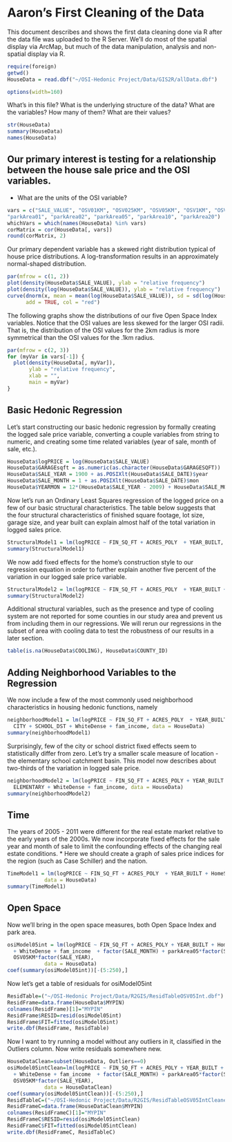 Aaron's First Cleaning of the Data
========================================================

This document describes and shows the first data cleaning done via R after the data file was uploaded to the R Server. We'll do most of the spatial display via ArcMap, but much of the data manipulation, analysis and non-spatial display via R.

```r
require(foreign)
getwd()
HouseData = read.dbf("~/OSI-Hedonic Project/Data/GIS2R/allData.dbf") 
```

```r
options(width=160)
```

What's in this file? What is the underlying structure of the data? What are the variables? How many of them? What are their values?
```r
str(HouseData)
summary(HouseData)
names(HouseData)
```


Our primary interest is testing for a relationship between the house sale price and the OSI variables. 
------------
* What are the units of the OSI variable?
```r
vars = c("SALE_VALUE", "OSV01KM", "OSV025KM", "OSV05KM", "OSV1KM", "OSV2KM", 
"parkArea01", "parkArea02", "parkArea05", "parkArea10", "parkArea20")
whichVars = which(names(HouseData) %in% vars)
corMatrix = cor(HouseData[, vars])
round(corMatrix, 2)
```

Our primary dependent variable has a skewed right distribution typical of house price distributions. A log-transformation results in an approximately normal-shaped distribution.
```r
par(mfrow = c(1, 2))
plot(density(HouseData$SALE_VALUE), ylab = "relative frequency")
plot(density(log(HouseData$SALE_VALUE)), ylab = "relative frequency")
curve(dnorm(x, mean = mean(log(HouseData$SALE_VALUE)), sd = sd(log(HouseData$SALE_VALUE))),
      add = TRUE, col = "red")
```

The following graphs show the distributions of our five Open Space Index variables. Notice that the OSI values are less skewed for the larger OSI radii. That is, the distribution of the OSI values for the 2km radius is more symmetrical than the OSI values for the .1km radius.
```r
par(mfrow = c(2, 3))
for (myVar in vars[-1]) {
  plot(density(HouseData[, myVar]), 
       ylab = "relative frequency", 
       xlab = "",
       main = myVar)
}
```

Basic Hedonic Regression
------

Let's start constructing our basic hedonic regression by formally creating the logged sale price variable, converting a couple variables from string to numeric, and creating some time related variables (year of sale, month of sale, etc.).
```r
HouseData$logPRICE = log(HouseData$SALE_VALUE)
HouseData$GARAGEsqft = as.numeric(as.character(HouseData$GARAGESQFT))
HouseData$SALE_YEAR = 1900 + as.POSIXlt(HouseData$SALE_DATE)$year
HouseData$SALE_MONTH = 1 + as.POSIXlt(HouseData$SALE_DATE)$mon
HouseData$YEARMON = 12*(HouseData$SALE_YEAR - 2009) + HouseData$SALE_MONTH # number of months since january 1, 2009
```

Now let's run an Ordinary Least Squares regression of the logged price on a few of our basic structural characteristics. The table below suggests that the four structural characteristics of finished square footage, lot size, garage size, and year built can explain almost half of the total variation in logged sales price. 
```r
StructuralModel1 = lm(logPRICE ~ FIN_SQ_FT + ACRES_POLY  + YEAR_BUILT, data = HouseData)
summary(StructuralModel1)
```

We now add fixed effects for the home's construction style to our regression equation in order to further explain another five percent of the variation in our logged sale price variable.
```r
StructuralModel2 = lm(logPRICE ~ FIN_SQ_FT + ACRES_POLY  + YEAR_BUILT + HomeStyle, data = HouseData)
summary(StructuralModel2)
```

Additional structural variables, such as the presence and type of cooling system are not reported for some counties in our study area and prevent us from including them in our regressions. We will rerun our regressions in the subset of area with cooling data to test the robustness of our results in a later section.
```r
table(is.na(HouseData$COOLING), HouseData$COUNTY_ID)
```

Adding Neighborhood Variables to the Regression
--------------

We now include a few of the most commonly used neighborhood characteristics in housing hedonic functions, namely


```r
neighborhoodModel1 = lm(logPRICE ~ FIN_SQ_FT + ACRES_POLY  + YEAR_BUILT + HomeStyle +
  CITY + SCHOOL_DST + WhiteDense + fam_income, data = HouseData)
summary(neighborhoodModel1)
```

Surprisingly, few of the city or school district fixed effects seem to statistically differ from zero. Let's try a smaller scale measure of location - the elementary school catchment basin. This model now describes about two-thirds of the variation in logged sale price.
```r
neighborhoodModel2 = lm(logPRICE ~ FIN_SQ_FT + ACRES_POLY + YEAR_BUILT + HomeStyle +
  ELEMENTARY + WhiteDense + fam_income, data = HouseData)
summary(neighborhoodModel2)
```

Time
----
The years of 2005 - 2011 were different for the real estate market relative to the early years of the 2000s. We now incorporate fixed effects for the sale year and month of sale to limit the confounding effects of the changing real estate conditions.
* Here we should create a graph of sales price indices for the region (such as Case Schiller) and the nation.

```r
TimeModel1 = lm(logPRICE ~ FIN_SQ_FT + ACRES_POLY  + YEAR_BUILT + HomeStyle + ELEMENTARY + WhiteDense + fam_income + factor(SALE_YEAR) + factor(SALE_MONTH), 
            data = HouseData)
summary(TimeModel1)
```

Open Space
---------
Now we'll bring in the open space measures, both Open Space Index and park area.

```r
osiModel05int = lm(logPRICE ~ FIN_SQ_FT + ACRES_POLY + YEAR_BUILT + HomeStyle + ELEMENTARY 
  + WhiteDense + fam_income  + factor(SALE_MONTH) + parkArea05*factor(SALE_YEAR) + 
  OSV05KM*factor(SALE_YEAR), 
            data = HouseData)
coef(summary(osiModel05int))[-(5:250),]
```
Now let's get a table of residuals for osiModel05int

```r
ResidTable=("~/OSI-Hedonic Project/Data/R2GIS/ResidTableOSV05Int.dbf")
ResidFrame=data.frame(HouseData$MYPIN)
colnames(ResidFrame)[1]="MYPIN"
ResidFrame$RESID=resid(osiModel05int)
ResidFrame$FIT=fitted(osiModel05int)
write.dbf(ResidFrame, ResidTable)
```
Now I want to try running a model without any outliers in it, classified in the Outliers column.  Now write residuals somewhere new.

```r
HouseDataClean=subset(HouseData, Outliers==0)
osiModel05intClean=lm(logPRICE ~ FIN_SQ_FT + ACRES_POLY + YEAR_BUILT + HomeStyle + ELEMENTARY 
  + WhiteDense + fam_income  + factor(SALE_MONTH) + parkArea05*factor(SALE_YEAR) + 
  OSV05KM*factor(SALE_YEAR), 
            data = HouseDataClean)
coef(summary(osiModel05intClean))[-(5:250),]
ResidTableC=("~/OSI-Hedonic Project/Data/R2GIS/ResidTableOSV05IntCleaned.dbf")
ResidFrameC=data.frame(HouseDataClean$MYPIN)
colnames(ResidFrameC)[1]="MYPIN"
ResidFrameC$RESID=resid(osiModel05intClean)
ResidFrameC$FIT=fitted(osiModel05intClean)
write.dbf(ResidFrameC, ResidTableC)
```